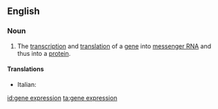 ==English==
{{wikipedia}}

===Noun===
{{en-noun|head=[[gene]] [[expression]]}}

# {{genetics}} The [[transcription]] and [[translation]] of a [[gene]] into [[messenger RNA]] and thus into a [[protein]].

====Translations====
{{trans-top|transcription and translation of a gene into messenger RNA}}
* Italian: {{t-|it|espressione genica|f}}
{{trans-mid}}
{{trans-bottom}}

[[id:gene expression]]
[[ta:gene expression]]